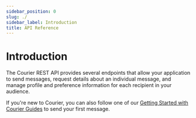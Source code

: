 ```yaml
---
sidebar_position: 0
slug: ./
sidebar_label: Introduction
title: API Reference
---
```


# Introduction

The Courier REST API provides several endpoints that allow your application to send messages, request details about an individual message, and manage profile and preference information for each recipient in your audience.

If you're new to Courier, you can also follow one of our [Getting Started with Courier Guides](/) to send your first message.

